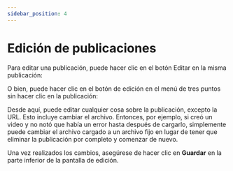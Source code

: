 ---
sidebar_position: 4
---

# Edición de publicaciones

Para editar una publicación, puede hacer clic en el botón Editar en la misma publicación:

O bien, puede hacer clic en el botón de edición en el menú de tres puntos sin hacer clic en la publicación:

Desde aquí, puede editar cualquier cosa sobre la publicación, excepto la URL. Esto incluye cambiar el archivo. Entonces, por ejemplo, si creó un video y no notó que había un error hasta después de cargarlo, simplemente puede cambiar el archivo cargado a un archivo fijo en lugar de tener que eliminar la publicación por completo y comenzar de nuevo.

Una vez realizados los cambios, asegúrese de hacer clic en **Guardar** en la parte inferior de la pantalla de edición.